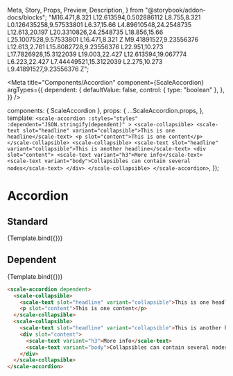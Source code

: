   Meta,
  Story,
  Props,
  Preview,
  Description,
} from "@storybook/addon-docs/blocks";
  "M16.471,8.321 L12.613594,0.502886112 L8.755,8.321 L0.126435258,9.57533801 L6.37,15.66 L4.89610548,24.2548735 L12.613,20.197 L20.3310826,24.2548735 L18.856,15.66 L25.1007528,9.57533801 L16.471,8.321 Z M9.41891527,9.23556376 L12.613,2.761 L15.8082728,9.23556376 L22.951,10.273 L17.7826928,15.3122039 L19.003,22.427 L12.613594,19.067774 L6.223,22.427 L7.44449521,15.3122039 L2.275,10.273 L9.41891527,9.23556376 Z";

<Meta
  title="Components/Accordion"
  component={ScaleAccordion}
  argTypes={{
    dependent: {
      defaultValue: false,
      control: { type: "boolean" },
    },
  }}
/>

  components: { ScaleAccordion },
  props: {
    ...ScaleAccordion.props,
  },
  template: `
    <scale-accordion
      :styles="styles"
      :dependent="JSON.stringify(dependent)"
    >
      <scale-collapsible>
        <scale-text slot="headline" variant="collapsible">This is one headline</scale-text>
        <p slot="content">This is one content</p>
      </scale-collapsible>
      <scale-collapsible>
        <scale-text slot="headline" variant="collapsible">This is another headline</scale-text>
        <div slot="content">
          <scale-text variant="h3">More info</scale-text>
          <scale-text variant="body">Collapsibles can contain several nodes</scale-text>
        </div>
      </scale-collapsible>
    </scale-accordion>
  `,
});

# Accordion

## Standard

<Preview withSource="none">
  <Story name="Standard">{Template.bind({})}</Story>
</Preview>

<Props story="Standard" />

## Dependent

<Preview withSource="none">
  <Story
    name="Dependent"
    args={{
      dependent: true,
    }}
  >
    {Template.bind({})}
  </Story>
</Preview>

```html
<scale-accordion dependent>
  <scale-collapsible>
    <scale-text slot="headline" variant="collapsible">This is one headline</scale-text>
    <p slot="content">This is one content</p>
  </scale-collapsible>
  <scale-collapsible>
    <scale-text slot="headline" variant="collapsible">This is another headline</scale-text>
    <div slot="content">
      <scale-text variant="h3">More info</scale-text>
      <scale-text variant="body">Collapsibles can contain several nodes</scale-text>
    </div>
  </scale-collapsible>
</scale-accordion>
```
